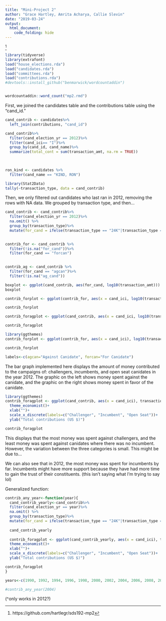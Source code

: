 ```yaml
---
title: "Mini-Project 2"
author: "Grace Hartley, Amrita Acharya, Callie Slevin"
date: "2019-03-24"
output: 
  html_document:
    code_folding: hide
---
```


^[https://github.com/hartlegr/sds192-mp2]

```r
library(tidyverse)
library(extrafont)
load("house_elections.rda")
load("candidates.rda")
load("committees.rda")
load("contributions.rda")
#devtools::install_github("benmarwick/wordcountaddin")


wordcountaddin::word_count("mp2.rmd")

```

First, we joined the candidates table and the contributions table using the "cand_id."
```r
cand_contrib <- candidates%>% 
  left_join(contributions, "cand_id")
```

 
```r
cand_contrib%>%
  filter(cand_election_yr == 2012)%>% 
  filter(cand_ici== "I")%>%
  group_by(cand_id, cand_name)%>%
  summarize(total_cont = sum(transaction_amt, na.rm = TRUE))
  
  

```

```r
ron_kind <- candidates %>%
  filter(cand_name == "KIND, RON")
```

```r
library(Stat2Data)
tally(~transaction_type, data = cand_contrib)
```

Then, we only filtered out candidates who last ran in 2012, removing the rows with NA data. We grouped by transaction type, and then...
```r
cand_contrib <- cand_contrib%>%
  filter(cand_election_yr == 2012)%>% 
  na.omit() %>%
  group_by(transaction_type)%>%
  mutate(for_cand = ifelse(transaction_type == "24K"|transaction_type ==  "24E", "forcan","agcan"))
 
```


```r
contrib_for <- cand_contrib %>%
  filter(!is.na("for_cand"))%>%
  filter(for_cand == "forcan")
 

contrib_ag <- cand_contrib %>%
  filter(for_cand == "agcan")%>%
  filter(!is.na("ag_cand"))
```

```r

boxplot <- ggplot(cand_contrib, aes(for_cand, log10(transaction_amt))) + geom_boxplot(color = "cornflowerblue")
boxplot
```

```r
contrib_forplot <- ggplot(contrib_for, aes(x = cand_ici, log10(transaction_amt))) + geom_boxplot()

contrib_forplot

contrib_foragplot <- ggplot(cand_contrib, aes(x = cand_ici, log10(transaction_amt))) + geom_boxplot(color = "cornflowerblue") + facet_wrap(~for_cand) 

contrib_foragplot
```

```r
library(ggthemes)
contrib_forplot <- ggplot(contrib_for, aes(x = cand_ici), log10(transaction_amt)) + geom_bar()

contrib_forplot
```


```r
labels<-c(agcan="Against Canidate", forcan="For Canidate")

```

The bar graph implemented here displays the amount of money contributed to the campaigns of: challengers, incumbents, and open seat canidates in the year 2012. The graphic on the left shows money spent against the canidate, and the graphic on the right shows money spent in favor of the canidate. 
```r
library(ggthemes)
contrib_foragplot <- ggplot(cand_contrib, aes(x = cand_ici), transaction_amt) + geom_bar( fill = "darkgoldenrod1") + facet_wrap(~for_cand, labeller=labeller(for_cand=labels)) +
  theme_economist()+
  xlab("")+
  scale_x_discrete(labels=c("Challenger", "Incumbent", "Open Seat"))+
  ylab("Total contributions (US $)")

contrib_foragplot
```

This displays that the most money was spent against challengers, and the least money was spent against canidates where there was no incumbent. However, the variation between the three categories is small. This might be due to...

We can also see that in 2012, the most money was spent for incumbents by far. Incumbents might have more support because they have had more time to gain the trust of their constituents. (this isn't saying what I'm trying to say lol)

Generalized function:
```r
contrib_any_year<-function(year){
  cand_contrib_yearly<-cand_contrib%>%
  filter(cand_election_yr == year)%>% 
  na.omit() %>%
  group_by(transaction_type)%>%
  mutate(for_cand = ifelse(transaction_type == "24K"|transaction_type ==  "24E", "forcan","agcan"))
  
  cand_contrib_yearly
  
  contrib_foragplot <- ggplot(cand_contrib_yearly, aes(x = cand_ici), transaction_amt) + geom_bar( fill = "darkgoldenrod1") + facet_wrap(~for_cand, labeller=labeller(for_cand=labels)) +
  theme_economist()+
  xlab("")+
  scale_x_discrete(labels=c("Challenger", "Incumbent", "Open Seat"))+
  ylab("Total contributions (US $)")

contrib_foragplot
}
```


```r
years<-c(1990, 1992, 1994, 1996, 1998, 2000, 2002, 2004, 2006, 2008, 2010, 2012, 2014)

#contrib_any_year(2004)
```
(^only works in 2012?)



